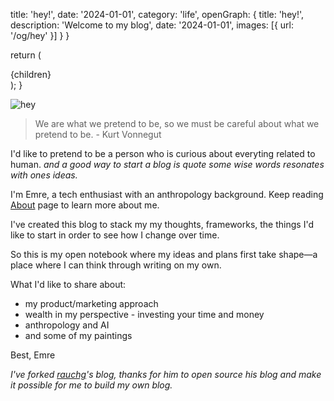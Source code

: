   title: 'hey!',
  date: '2024-01-01',
  category: 'life',
  openGraph: {
    title: 'hey!',
    description: 'Welcome to my blog',
    date: '2024-01-01',
    images: [{ url: '/og/hey' }]
  }
}

  return (
    <article className="prose dark:prose-invert">
      {children}
    </article>
  );
}

![hey](/og/hey.jpg)

> We are what we pretend to be, so we must be careful about what we pretend to be. - Kurt Vonnegut

I'd like to pretend to be a person who is curious about everyting related to human.
*and a good way to start a blog is quote some wise words resonates with ones ideas.*

I'm Emre, a tech enthusiast with an anthropology background. Keep reading [About](https://emreckartal.com) page to learn more about me.

I've created this blog to stack my my thoughts, frameworks, the things I'd like to start in order to see how I change over time. 

So this is my open notebook where my ideas and plans first take shape—a place where I can think through writing on my own.

What I'd like to share about:
- my product/marketing approach 
- wealth in my perspective - investing your time and money
- anthropology and AI
- and some of my paintings

Best,
Emre

*I've forked <a href="https://github.com/rauchg/blog" target="_blank" rel="noopener noreferrer">rauchg</a>'s blog, thanks for him to open source his blog and make it possible for me to build my own blog.*
